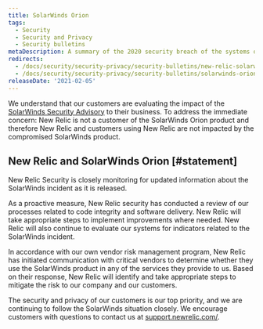 ```yaml
---
title: SolarWinds Orion
tags:
  - Security
  - Security and Privacy
  - Security bulletins
metaDescription: A summary of the 2020 security breach of the systems of SolarWinds Orion and New Relic's response.
redirects:
  - /docs/security/security-privacy/security-bulletins/new-relic-solarwinds-orion
  - /docs/security/security-privacy/security-bulletins/solarwinds-orion
releaseDate: '2021-02-05'
---
```


We understand that our customers are evaluating the impact of the [SolarWinds Security Advisory](https://www.solarwinds.com/securityadvisory) to their business. To address the immediate concern: New Relic is not a customer of the SolarWinds Orion product and therefore New Relic and customers using New Relic are not impacted by the compromised SolarWinds product.

## New Relic and SolarWinds Orion [#statement]

New Relic Security is closely monitoring for updated information about the SolarWinds incident as it is released.

As a proactive measure, New Relic security has conducted a review of our processes related to code integrity and software delivery. New Relic will take appropriate steps to implement improvements where needed. New Relic will also continue to evaluate our systems for indicators related to the SolarWinds incident.

In accordance with our own vendor risk management program, New Relic has initiated communication with critical vendors to determine whether they use the SolarWinds product in any of the services they provide to us. Based on their response, New Relic will identify and take appropriate steps to mitigate the risk to our company and our customers.

The security and privacy of our customers is our top priority, and we are continuing to follow the SolarWinds situation closely. We encourage customers with questions to contact us at [support.newrelic.com/](https://support.newrelic.com/).
